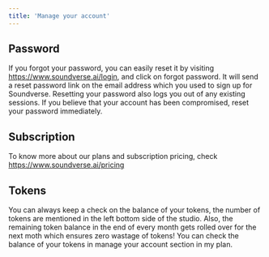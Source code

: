 ```yaml
---
title: 'Manage your account'
---
```

## Password 
If you forgot your password, you can easily reset it by visiting https://www.soundverse.ai/login, and click on forgot password. It will send a reset password link on the email address which you used to sign up for Soundverse.
Resetting your password also logs you out of any existing sessions. If you believe that your account has been compromised, reset your password immediately. 

## Subscription 
To know more about our plans and subscription pricing, check https://www.soundverse.ai/pricing 


## Tokens 
You can always keep a check on the balance of your tokens, the number of tokens are mentioned in the  left bottom side of the studio. Also, the remaining token balance in the end of every month gets rolled over for the next moth which ensures zero wastage of tokens! You can check the balance of your tokens in manage your account section in my plan. 